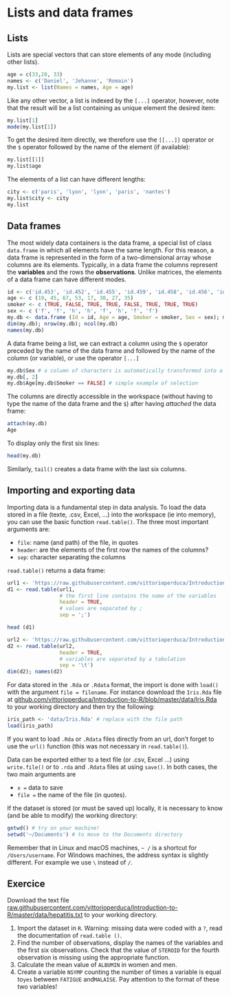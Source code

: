 # Lists and data frames

## Lists

Lists are special vectors that can store elements of any mode (including other lists). 

```r
age = c(33,28, 33)
names <- c('Daniel', 'Jehanne', 'Romain')
my.list <- list(Names = names, Age = age)
```

Like any other vector, a list is indexed by the `[...]` operator, however, note that the result will be a list containing as unique element the desired item:

```r
my.list[1]
mode(my.list[1])
```

To get the desired item directly, we therefore use the `[[...]]` operator or the `$` operator followed by the name of the element (if available):

```r
my.list[[1]]
my.list$age
```

The elements of a list can have different lengths:
```r
city <- c('paris', 'lyon', 'lyon', 'paris', 'nantes')
my.list$city <- city
my.list
```


## Data frames

The most widely data containers is the data frame, a special list of class `data.frame` in which all elements have the same length. For this reason, a data frame is represented in the form of a two-dimensional array whose columns are its elements. Typically, in a data frame the columns represent the __variables__ and the rows the __observations__. Unlike matrices, the elements of a data frame can have different modes.

```r
id <- c('id.453', 'id.452', 'id.455', 'id.459', 'id.458', 'id.456', 'id.450', 'id. 451')
age <- c (19, 45, 67, 53, 17, 30, 27, 35)
smoker <- c (TRUE, FALSE, TRUE, TRUE, FALSE, TRUE, TRUE, TRUE)
sex <- c ('f', 'f', 'h', 'h', 'f', 'h', 'f', 'f')
my.db <- data.frame (Id = id, Age = age, Smoker = smoker, Sex = sex); my.db
dim(my.db); nrow(my.db); ncol(my.db)
names(my.db)
```

A data frame being a list, we can extract a column using the `$` operator preceded by the name of the data frame and followed by the name of the column (or variable), or use the operator `[...]`

```r
my.db$Sex # a column of characters is automatically transformed into a factor
my.db[, 2]
my.db$Age[my.db$Smoker == FALSE] # simple example of selection
```

The columns are directly accessible in the workspace (without having to type the name of the data frame and the `$`) after having _attached_ the data frame:

```r
attach(my.db)
Age
```

To display only the first six lines:
```r
head(my.db)
```

Similarly, `tail()` creates a data frame with the last six columns.


## Importing and exporting data

Importing data is a fundamental step in data analysis. To load the data stored in a file (texte, .csv, Excel, ...) into the workspace (ie into memory), you can use the basic function `read.table()`. The three most important arguments are:

- `file`: name (and path) of the file, in quotes
- `header`: are the elements of the first row the names of the columns?
- `sep`: character separating the columns

`read.table()` returns a data frame:

```r
url1 <- 'https://raw.githubusercontent.com/vittorioperduca/Introduction-to-R/master/data/iris.txt'
d1 <- read.table(url1,
                 # the first line contains the name of the variables
                 header = TRUE,
                 # values are separated by ;
                 sep = ';') 

head (d1)

url2 <- 'https://raw.githubusercontent.com/vittorioperduca/Introduction-to-R/master/data/heart.txt'
d2 <- read.table(url2,
                 header = TRUE,
                 # variables are separated by a tabulation
                 sep = '\t') 
dim(d2); names(d2)
```

For data stored in the `.Rda` or `.Rdata` format, the import is done with `load()` with the argument `file = filename`. For instance download the `Iris.Rda` file at [github.com/vittorioperduca/Introduction-to-R/blob/master/data/Iris.Rda](https://github.com/vittorioperduca/Introduction-to-R/blob/master/data/Iris.Rda) to your working directory and then try the following:

```r
iris_path <- 'data/Iris.Rda' # replace with the file path
load(iris_path)
```


If you want to load `.Rda` or `.Rdata` files directly from an url, don't forget to use the `url()` function (this was not necessary in `read.table()`).

Data can be exported either to a text file (or .csv, Excel ...) using `write.file()` or to `.rda` and `.Rdata` files at using `save()`. In both cases, the two main arguments are 

- `x =` data to save 
- `file =` the name of the file (in quotes).

If the dataset is stored (or must be saved up) locally, it is necessary to know (and be able to modify) the working directory:

```r
getwd() # try on your machine!
setwd('~/Documents') # to move to the Documents directory
```

Remember that in Linux and macOS machines, `~ /` is a shortcut for `/Users/username`. For Windows machines, the address syntax is slightly different. For example we use `\` instead of `/`.

## Exercice

Download the text file [raw.githubusercontent.com/vittorioperduca/Introduction-to-R/master/data/hepatitis.txt](https://raw.githubusercontent.com/vittorioperduca/Introduction-to-R/master/data/hepatitis.txt) to your working directory.

1. Import the dataset in `R`. Warning: missing data were coded with a `?`, read the documentation of `read.table ()`.
2. Find the number of observations, display the names of the variables and the first six observations. Check that the value of `STEROID` for the fourth observation is missing using the appropriate function.
3. Calculate the mean value of `ALBUMIN` in women and men.
4. Create a variable `NSYMP` counting the number of times a variable is equal to` yes` between `FATIGUE` and` MALAISE`. Pay attention to the format of these two variables!
